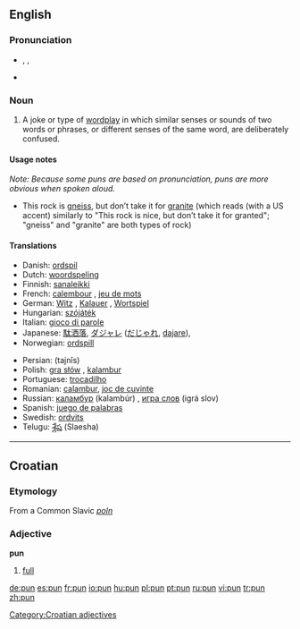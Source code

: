 ==English==

===Pronunciation===
*{{IPA|/pʌn/}}, {{SAMPA|/pVn/}}, {{enPR|pŭn}}
*{{rhymes|ʌn}}

===Noun===
{{en-noun}}

# A joke or type of [[wordplay]] in which similar senses or sounds of two words or phrases, or different senses of the same word, are deliberately confused.

====Usage notes====
''Note: Because some puns are based on pronunciation, puns are more obvious when spoken aloud.''
*This rock is [[gneiss]], but don’t take it for [[granite]] (which reads (with a US accent) similarly to "This rock is nice, but don’t take it for granted"; "gneiss" and "granite" are both types of rock)

====Translations====
{{top}}
*Danish: [[ordspil]] {{n}}
*Dutch: [[woordspeling]] {{f}}
*Finnish: [[sanaleikki]]
*French: [[calembour]] {{m}}, [[jeu de mots]] {{m}}
*German: [[Witz]] {{m}}, [[Kalauer]] {{m}}, [[Wortspiel]] {{n}}
*Hungarian: [[szójáték]]
*Italian: [[gioco di parole]] {{m}}
*Japanese: [[駄洒落]], [[ダジャレ]] ([[だじゃれ]], [[dajare]]),
*Norwegian: [[ordspill]] {{n}}
{{mid}}
*Persian: {{FAchar|[[تجیيس]]}} (tajnîs)
*Polish: [[gra słów]] {{f}}, [[kalambur]] {{m}}
*Portuguese: [[trocadilho]] {{m}}
*Romanian: [[calambur]], [[joc de cuvinte]]
*Russian: [[каламбур]] (kalambúr) {{m}}, [[игра слов]] (igrá slov) {{f}}
*Spanish: [[juego de palabras]] {{m}}
*Swedish: [[ordvits]] {{c}}
*Telugu: [[శ్లేష]] (Slaesha)
{{bottom}}

----

==Croatian==

===Etymology===
From a Common Slavic ''[[poln]]''

===Adjective===
'''pun'''

# [[full]]

[[Category:Croatian adjectives]]

[[de:pun]]
[[es:pun]]
[[fr:pun]]
[[io:pun]]
[[hu:pun]]
[[pl:pun]]
[[pt:pun]]
[[ru:pun]]
[[vi:pun]]
[[tr:pun]]
[[zh:pun]]